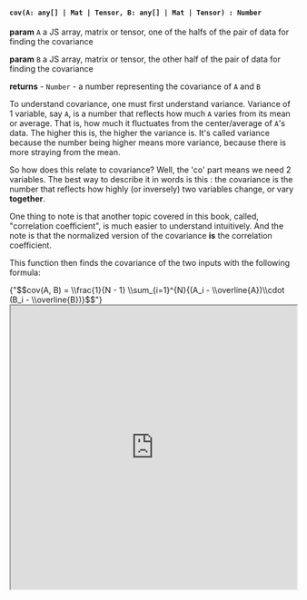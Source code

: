 
#### `cov(A: any[] | Mat | Tensor, B: any[] | Mat | Tensor) : Number`

**param** `A` a JS array, matrix or tensor, one of the halfs of the pair of data for finding the covariance

**param** `B` a JS array, matrix or tensor, the other half of the pair of data for finding the covariance

**returns** - `Number` - a number representing the covariance of `A` and `B`

To understand covariance, one must first understand variance. Variance of 1 variable, say `A`, is a number that reflects how much `A` varies from its mean or average. That is, how much it fluctuates from the center/average of `A`'s data. The higher this is, the higher the variance is. It's called variance because the number being higher means more variance, because there is more straying from the mean. 

So how does this relate to covariance? Well, the 'co' part means we need 2 variables. The best way to describe it in words is this : the covariance is the number that reflects how highly (or inversely) two variables change, or vary **together**. 

One thing to note is that another topic covered in this book, called, "correlation coefficient", is much easier to understand intuitively. And the note is that the normalized version of the covariance **is** the correlation coefficient.

This function then finds the covariance of the two inputs with the following formula:

<MathJaxContext>
      <MathJax>{"$$cov(A, B) = \\frac{1}{N - 1} \\sum_{i=1}^{N}{(A_i - \\overline{A})\\cdot (B_i - \\overline{B})}$$"}</MathJax>
</MathJaxContext>

<iframe src="https://hlab.app/s/LinJianan/cov_book"
    width="100%"
    height="500px">
</iframe>

